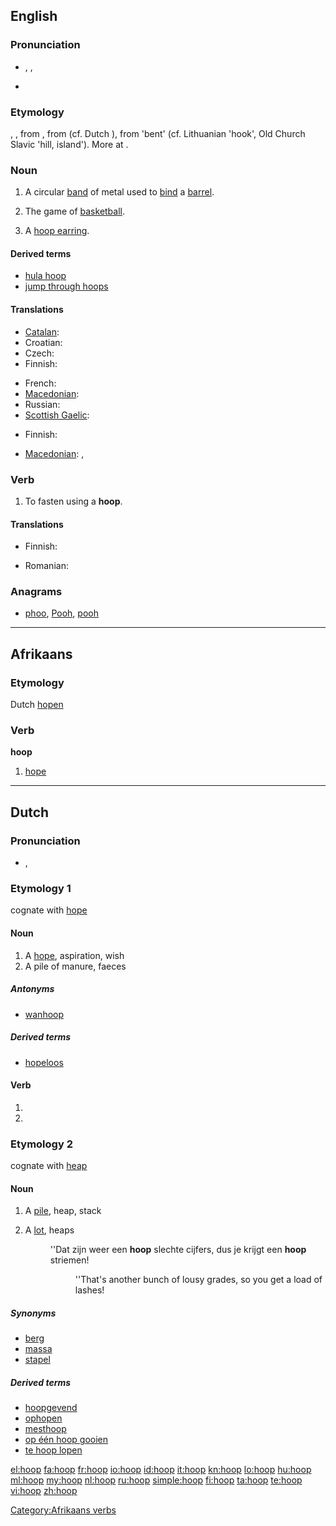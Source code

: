 {{also|Hoop}}
==English==
{{wikipedia}}

===Pronunciation===
* {{enPR|ho͞op}}, {{IPA|/huːp/}}, {{SAMPA|/hu:p/}}
* {{rhymes|uːp}}

===Etymology===
{{etyl|enm}} {{term|hope|lang=enm}}, {{term|hoop|lang=enm}}, from {{etyl|ang}} {{term|hop|hōp|lang=ang}}, from {{proto|Germanic|xōpan}} (cf. Dutch {{term|hoep|lang=nl}}), from {{proto|Indo-European|kāb}} 'bent' (cf. Lithuanian {{term|kabė|lang=lt}} 'hook', Old Church Slavic {{term||kǫpŭ}} 'hill, island'). More at {{l|en|camp}}.

===Noun===
{{en-noun}}

# A circular [[band]] of metal used to [[bind]] a [[barrel]].
# {{italbrac|plural}} The game of [[basketball]].
# A [[hoop earring]].

====Derived terms====
* [[hula hoop]]
* [[jump through hoops]]

====Translations====
{{trans-top|circular band of metal used to bind a barrel}}
* [[Catalan]]: {{t|ca|cèrcol|m}}
* Croatian: {{t-|hr|obruč|m|alt=ȍbrūč}}
* Czech: {{t-|cs|obruč|f}}
* Finnish: {{t-|fi|vanne}}
{{trans-mid}}
* French: {{t|fr|cercle|m}}
* [[Macedonian]]: {{t|mk|обрач|m|tr=óbrač}}
* Russian: {{t+|ru|обруч|m|tr=óbruč}}
* [[Scottish Gaelic]]: {{t-|gd|cearcall|m|xs=Scottish Gaelic}}
{{trans-bottom}}

{{trans-top|hoops: basketball}}
* Finnish: {{t+|fi|koris}}
{{trans-mid}}
* [[Macedonian]]: {{t-|mk|кош|m|tr=koš}}, {{t|mk|обрач|m|tr=óbrač}}
{{trans-bottom}}

{{trans-see|hoop earring}}

===Verb===
{{en-verb}}

# To fasten using a '''hoop'''.

====Translations====
{{trans-top|to fasten with hoop}}
* Finnish: {{t-|fi|vannehtia}}
{{trans-mid}}
* Romanian: {{t-|ro|fereca}}
{{trans-bottom}}

===Anagrams===
* [[phoo#English|phoo]], [[Pooh#English|Pooh]], [[pooh#English|pooh]]

----

==Afrikaans==

===Etymology===
Dutch [[hopen]]

===Verb===
'''hoop'''

# [[hope]]

[[Category:Afrikaans verbs]]

----

==Dutch==

===Pronunciation===
* {{IPA|/hoːp/|lang=nl}}, {{SAMPA|/ho:p/}}

===Etymology 1===
cognate with [[hope]]

====Noun====
{{nl-noun|g=c|hopen|hoopje}}

# A [[hope]], aspiration, wish
# A pile of manure, faeces

=====Antonyms=====
* {{sense|hope}} [[wanhoop]]

=====Derived terms=====
* [[hopeloos]]

====Verb====
{{infl|nl}}

# {{nl-verb-form|p=1|n=sg|t=pres|m=ind|hopen}}
# {{nl-verb-form|m=imp|hopen}}

===Etymology 2===
cognate with [[heap]]

====Noun====
{{nl-noun|hopen|hoopje|hoopjes}}

# A [[pile]], heap, stack
# {{figuratively}} A [[lot]], heaps
#: ''Dat zijn weer een '''hoop''' slechte cijfers, dus je krijgt een '''hoop''' striemen!
#:: ''That's another bunch of lousy grades, so you get a load of lashes!

=====Synonyms=====
* [[berg]]
* [[massa]]
* [[stapel]]

=====Derived terms=====
* [[hoopgevend]]
* [[ophopen]]
* [[mesthoop]]
* [[op één hoop gooien]]
* [[te hoop lopen]]

[[el:hoop]]
[[fa:hoop]]
[[fr:hoop]]
[[io:hoop]]
[[id:hoop]]
[[it:hoop]]
[[kn:hoop]]
[[lo:hoop]]
[[hu:hoop]]
[[ml:hoop]]
[[my:hoop]]
[[nl:hoop]]
[[ru:hoop]]
[[simple:hoop]]
[[fi:hoop]]
[[ta:hoop]]
[[te:hoop]]
[[vi:hoop]]
[[zh:hoop]]